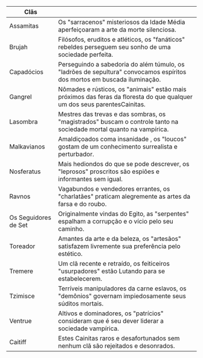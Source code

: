 
| Clãs                                                  |                                                                                                                          |
| ----------------------------------------------------- | ------------------------------------------------------------------------------------------------------------------------ |
| <Link to="/clas/assamita">Assamitas</Link>            | Os "sarracenos" misteriosos da Idade Média aperfeiçoaram a arte da morte silenciosa.                                     |
| <Link to="/clas/brujah">Brujah</Link>                 | Filósofos, eruditos e atléticos, os "fanáticos" rebeldes perseguem seu sonho de uma sociedade perfeita.                  |
| <Link to="/clas/capadocio">Capadócios</Link>          | Perseguindo a sabedoria do além túmulo, os "ladrões de sepultura" convocamos espíritos dos mortos em buscada iluminação. |
| <Link to="/clas/gangrel">Gangrel</Link>               | Nômades e rústicos, os "animais" estão mais próximos das feras da floresta do que qualquer um dos seus parentesCainitas. |
| <Link to="/clas/lasombra">Lasombra</Link>             | Mestres das trevas e das sombras, os "magistrados" buscam o controle tanto na sociedade mortal quanto na vampírica.      |
| <Link to="/clas/malkavianos">Malkavianos</Link>       | Amaldiçoados coma insanidade , os "loucos" gostam de um conhecimento surrealista e perturbador.                          |
| <Link to="/clas/nosferatus">Nosferatus</Link>         | Mais hediondos do que se pode descrever, os "leprosos" proscritos são espiões e informantes sem igual.                   |
| <Link to="/clas/ravnos">Ravnos</Link>                 | Vagabundos e vendedores errantes, os "charlatães" praticam alegremente as artes da farsa e do roubo.                     |
| <Link to="/clas/setistas">Os Seguidores de Set</Link> | Originalmente vindas do Egito, as "serpentes" espalham a corrupção e o vício pelo seu caminho.                           |
| <Link to="/clas/toreador">Toreador</Link>             | Amantes da arte e da beleza, os "artesãos" satisfazem livremente sua preferência pelo estético.                          |
| <Link to="/clas/tremere">Tremere</Link>               | Um clã recente e retraído, os feiticeiros "usurpadores" estão Lutando para se estabelecerem.                             |
| <Link to="/clas/tzimisce">Tzimisce</Link>             | Terríveis manipuladores da carne eslavos, os "demônios" governam impiedosamente seus súditos mortais.                    |
| <Link to="/clas/ventrue">Ventrue</Link>               | Altivos e dominadores, os "patrícios" consideram que é seu dever liderar a sociedade vampírica.                          |
| <Link to="/clas/caitiff">Caitiff</Link>               | Estes Cainitas raros e desafortunados sem nenhum clã são rejeitados e desonrados.                                        |
